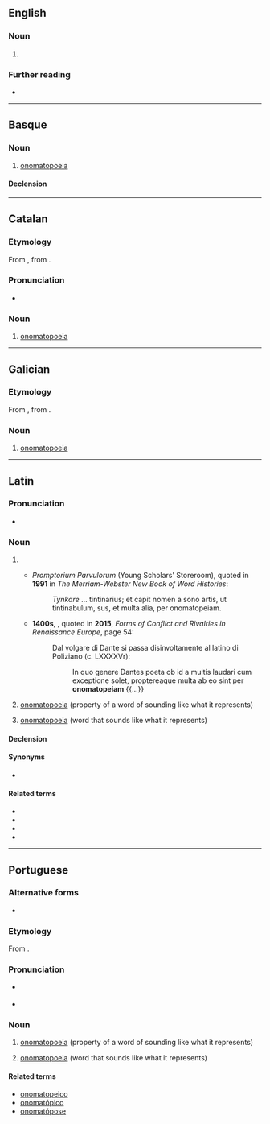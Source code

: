{{also|onomatopéia}}
==English==

===Noun===
{{en-noun|~}}

# {{rfv-sense|en}} {{rare spelling of|en|onomatopoeia}}

===Further reading===
* {{R:GNV|onomatopeia, onomatopoeia}}

----

==Basque==

===Noun===
{{eu-noun}}

# [[onomatopoeia]]

====Declension====
{{eu-decl-inanim}}

----

==Catalan==
{{wikipedia|lang=ca}}

===Etymology===
From {{der|ca|LL.|onomatopoeia}}, from {{der|ca|grc|ὀνοματοποιία}}.

===Pronunciation===
* {{ca-IPA|è}}

===Noun===
{{ca-noun|f}}

# [[onomatopoeia]]

----

==Galician==
{{wikipedia|lang=gl}}

===Etymology===
From {{der|gl|LL.|onomatopoeia}}, from {{der|gl|grc|ὀνοματοποιία}}.

===Noun===
{{gl-noun|f}}

# [[onomatopoeia]]

----

==Latin==

===Pronunciation===
* {{la-IPA|onomatopēi.a}}

===Noun===
{{la-noun|onomatopēia<1>}}

# {{rare form of|la|onomatopoeia}}
#* {{circa|1440}} ''Promptorium Parvulorum'' (Young Scholars' Storeroom), quoted in '''1991''' in ''The Merriam-Webster New Book of Word Histories'':
#*: ''Tynkare'' ... tintinarius; et capit nomen a sono artis, ut tintinabulum, sus, et multa alia, per onomatopeiam.
#* '''1400s''', {{w|Poliziano}}, quoted in '''2015''', ''Forms of Conflict and Rivalries in Renaissance Europe'', page 54:
#*: Dal volgare di Dante si passa disinvoltamente al latino di Poliziano (c. LXXXXVr):
#*:: In quo genere Dantes poeta ob id a multis laudari cum exceptione solet, proptereaque multa ab eo sint per '''onomatopeiam''' {{...}}
# {{lb|la|uncountable}} [[onomatopoeia]] (property of a word of sounding like what it represents)
# [[onomatopoeia]] (word that sounds like what it represents)

====Declension====
{{la-ndecl|onomatopēia<1>}}

====Synonyms====
* {{sense|property}} {{l|la|onomatopoese}}

====Related terms====
* {{l|la|onomatopeico}}
* {{l|la|onomatópico}}
* {{l|la|onomatopoese}}
* {{l|la|onomatopoético}}

----

==Portuguese==

===Alternative forms===
* {{alt|pt|onomatopéia||pre-1990}}

===Etymology===
From {{der|pt|grc|ὀνοματοποιία||the coining of a word in imitation of a sound}}.

===Pronunciation===
{{pt-IPA|pt=onòmatopeia}}
* {{a|Brazil}} {{IPA|pt|/ˌo.no.ma.to.ˈpɛj.ɐ/}}
* {{hyphenation|pt|o|no|ma|to|pei|a}}

===Noun===
{{pt-noun|f}}

# {{lb|pt|linguistics|uncountable}} [[onomatopoeia]] (property of a word of sounding like what it represents)
# [[onomatopoeia]] (word that sounds like what it represents)

====Related terms====
* [[onomatopeico]]
* [[onomatópico]]
* [[onomatópose]]

{{C|pt|Sound}}